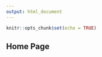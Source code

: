 ```yaml
---
output: html_document
---
```


```r
knitr::opts_chunk$set(echo = TRUE)
```

## Home Page